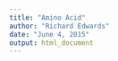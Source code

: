 ```yaml
---
title: "Amino Acid"
author: "Richard Edwards"
date: "June 4, 2015"
output: html_document
---
```




```r
```


